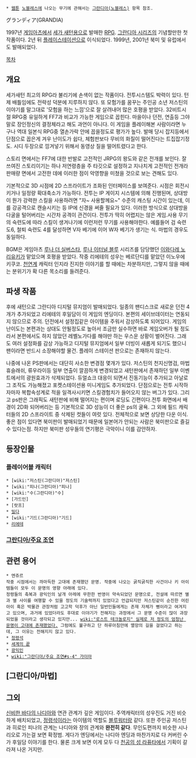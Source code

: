  * [[웹툰]] [[노블레스]]에 나오는 무기에 관해서는 [[그란디아(노블레스)]] 항목 참조.

グランディア(GRANDIA)

1997년 [[게임아츠]]에서 [[세가 새턴]]용으로 발매한 [[RPG]]. [[그란디아 시리즈]]의 기념할만한 첫 작품이다. 2년 뒤 [[플레이스테이션]]으로 이식되었다. 1999년, 2001년 북미 및 유럽에서도 발매되었다.

[[목차]]
== 개요 ==
세가새턴 최고의 RPG라 불리기에 손색이 없는 작품이다. 전투시스템도 박력이 있다. 턴제 배틀임에도 전략성 덕분에 지루하지 않다. 또 모험가를 꿈꾸는 주인공 소년 저스틴의 이야기를 말그대로 '모험을 하는 느낌'으로 잘 살려내어 많은 호평을 받았다. 32비트시절 RPG중 유일하게 FF7과 비교가 가능한 게임으로 꼽힌다. 마을이나 던전, 연출등 그야말로 장인정신의 결정체라고 해도 과언이 아니다. 이 게임을 플레이해본 사람이라면 누구나 역대 일본식 RPG중 열손가락 안에 꼽을정도로 평가가 높다. 발매 당시 잡지등에서 단점으로 꼽은게 겨우 난이도가 쉽다, 체험판보다 무비의 화질이 떨어진다는 트집잡기정도. 시디 두장으로 낑겨넣기 위해서 동영상 질을 떨어트렸다고 한다.

스토리 면에서는 FF7에 대한 반발로 고전적인 JRPG의 왕도와 같은 전개를 보인다. 잘 쓰여진 스토리이기는 하나 저연령층을 주 타깃으로 설정하고 지나치게 고전적인 전개라 판매량 면에서 고전한 데에 이러한 점이 악영향을 미쳤을 것으로 보는 견해도 있다.

기본적으로 3D 시점에 2D 스프라이트가 조화된 인터페이스를 보여준다. 시점은 회전시키거나 일정량 확대축소가 가능하다. 전투는 IP 게이지 시스템에 의해 진행된며, 상대방이 뭔가 강력한 스킬을 사용하려면 "자~ 사용할께요~" 수준의 캐스팅 시간이 있는데, 이를 강공격으로 캔슬시키는 등 IP에 신경을 써줄 필요가 있다. 이러한 방식으로 상대방을 다굴을 털어버리는 시간차 공격이 관건이다. 전투가 딱히 어렵지는 않은 게임.사용 무기의 숙련도에 따라 스킬이 생겨나기에 이런저런 무기를 사용해야한다. 예를들어 검 숙련도6, 철퇴 숙련도 4를 달성하면 V자 베기에 이어 W자 베기가 생기는 식. 마법의 경우도 동일하다.

BGM은 게임아츠 [[루나 더 실버스타]], [[루나 이터널 블루]] 시리즈를 담당했던 [[이와다레 노리유키]]가 맡았으며 호평을 받았다. 작중 리에테의 성우는 베르단디를 맡았던 이노우에 키쿠코. [[천연]]계 캐릭터 인지라 진지한 이야기를 할 때에는 차분하지만, 그렇지 않을 때에는 분위기가 확 다른 목소리를 들려준다. 
== 파생 작품 ==
후에 새턴으로 그란디아 디지털 뮤지엄이 발매되었다. 일종의 팬디스크로 새로운 던전 4개가 추가되었고 리에테의 후일담이 이 게임의 엔딩이다. 본편의 세이브데이터는 연동되지 않으므로 주의. 던전에서 설정집같은 아이템을 주워서 감상하도록 되어있다. 게임의 난이도는 본편과는 상대도 안될정도로 높아서 조금만 실수하면 바로 게임오버가 될 정도라서 본편에서도 하지 않았던 레벨노가다를 해야만 하는 우스운 상황이 벌어진다. 그래도 여러 설정화를 감상 가능하고 디지털 뮤지엄에서 일부 더빙이 새롭게 되기도 했으니 팬이라면 반드시 소장해야할 물건. 플레이 스테이션 판으로는 존재하지 않는다.

나중에 나온 PS판에서는 대단히 사소한 변경점 몇개가 있다. 저스틴의 천지신명검, 마법 휴슬래쉬, 류우라이등 일부 연출이 깔끔하게 변경되었고 새턴판에서 존재하던 일부 이벤트에서의 광원효과가 삭제되었다. 듀얼쇼크 대응이 되면서 진동기능이 추가되고 아날로그 조작도 가능해졌고 포켓스테이션용 미니게임도 추가되었다. 단점으로는 전투 시작하자마자 복합속성계로 적을 일격사시키면 스킬경험치가 들어오지 않는 버그가 있다. 그리고 ps판은 그래픽도 새턴판에 비해 떨어지는 편이며 로딩도 긴편이다.전투 화면에서 배경이 2D화 되어버리는 등 기본적으로 3D 성능이 더 좋은 ps의 굴욕. 그 외에 필드 캐릭터들의 2D 스프라이트 중 삭제된 컷들이 여럿 있다. 전체적으로 보면 상당한 다운 이식. 좋은 점이 있다면 북미판이 발매되었기 때문에 일본어가 안되는 사람은 북미판으로 즐길수 있다는점. 하지만 북미판 성우들의 연기평은 극악이니 이를 감안하자. 
== 등장인물 ==
=== 플레이어블 캐릭터 ===
 * [wiki:"저스틴(그란디아)"저스틴] 
 * [wiki:"피나(그란디아)"피나]
 * [wiki:"수(그란디아)"수] 
 * [가드인]
 * [랏프] 
 * [[밀다]] 
 * [wiki:"기드(그란디아)"기드]
 * [[리에테]] 
=== [[그란디아/주요 조연]] ===
== 관련 용어 ==
 * 엔쥬르
 작중 시점에서는 까마득한 고대에 존재했던 문명. 작중에 나오는 굵직굵직한 사건이나 키 아이템들이 모두 이 문명의 영향 아래에 있다. 
 정령들의 축복과 광익인의 날개 아레에 무한한 번영이 약속되었던 문명으로, 전설에 따르면 별과 별 사이를 여행할 수 있을 정도의 기술력까지 있었다고 언급되지만 저스틴같이 순진한 어린아이 혹은 박물관 관장처럼 고고학 덕후가 아닌 일반인들에게는 존재 자체가 뻥이라고 여겨지고 있으며, 과거에 있었더라도 후대로 이야기가 전해지는 과정에서 그 문명 수준이 많이 과장되었을 것이라고 생각되고 있지만... [[wiki:"로스트 테크놀로지" 실제로 저 정도의 엄청난 문명이 고대에 존재했었다.]] 그럼에도 불구하고 단 하루아침만에 멸망의 길을 걸었다고 하는데, 그 이유는 전해지지 않고 있다.
 * [[정령석]]
 * [[세계의 끝]]
 * [[광익인]]
 * [[wiki:"그란디아/주요 조연#s-4" 가이아]]
== [그란디아/마법] ==
== 그외 ==
[[신비한 바다의 나디아]]와 연관 관계가 깊은 게임이다. 주역캐릭터의 성우진도 거진 비슷하게 배치되었고, [[정령석]]이라는 아이템의 역할도 [[블루워터]]랑 같다. 또한 주인공 저스틴과 히로인 피나의 관계는 나디아와 쟝의 관계와 '''완전히 같다'''. 무인도편까지 비슷한 시나리오로 가는걸 보면 확정범. 게다가 엔딩에서는 나디아 엔딩과 마찬가지로 다 커버린 수가 후일담 이야기를 한다. 물론 크게 보면 이게 모두 다 [[천공의 성 라퓨타]]에서 기획이 갈라져 나온 거지만.
